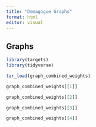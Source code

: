 ```yaml
---
title: "Demagogue Graphs"
format: html
editor: visual
---
```


## Graphs

```r
library(targets)
library(tidyverse)

tar_load(graph_combined_weights)

graph_combined_weights[[1]]

graph_combined_weights[[2]]

graph_combined_weights[[3]]

graph_combined_weights[[4]]
```
